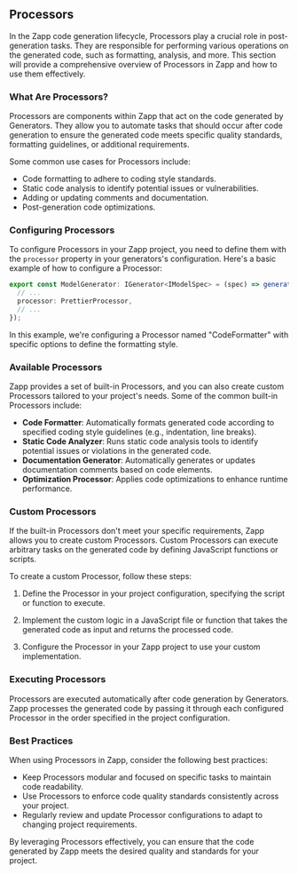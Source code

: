 ## Processors

In the Zapp code generation lifecycle, Processors play a crucial role in post-generation tasks. They are responsible for performing various operations on the generated code, such as formatting, analysis, and more. This section will provide a comprehensive overview of Processors in Zapp and how to use them effectively.

### What Are Processors?

Processors are components within Zapp that act on the code generated by Generators. They allow you to automate tasks that should occur after code generation to ensure the generated code meets specific quality standards, formatting guidelines, or additional requirements.

Some common use cases for Processors include:

- Code formatting to adhere to coding style standards.
- Static code analysis to identify potential issues or vulnerabilities.
- Adding or updating comments and documentation.
- Post-generation code optimizations.

### Configuring Processors

To configure Processors in your Zapp project, you need to define them with the `processor` property in your generators's configuration. Here's a basic example of how to configure a Processor:

```typescript
export const ModelGenerator: IGenerator<IModelSpec> = (spec) => generate({
  // ...
  processor: PrettierProcessor,
  // ...
});
```

In this example, we're configuring a Processor named "CodeFormatter" with specific options to define the formatting style.

### Available Processors

Zapp provides a set of built-in Processors, and you can also create custom Processors tailored to your project's needs. Some of the common built-in Processors include:

- **Code Formatter**: Automatically formats generated code according to specified coding style guidelines (e.g., indentation, line breaks).
- **Static Code Analyzer**: Runs static code analysis tools to identify potential issues or violations in the generated code.
- **Documentation Generator**: Automatically generates or updates documentation comments based on code elements.
- **Optimization Processor**: Applies code optimizations to enhance runtime performance.

### Custom Processors

If the built-in Processors don't meet your specific requirements, Zapp allows you to create custom Processors. Custom Processors can execute arbitrary tasks on the generated code by defining JavaScript functions or scripts.

To create a custom Processor, follow these steps:

1. Define the Processor in your project configuration, specifying the script or function to execute.

2. Implement the custom logic in a JavaScript file or function that takes the generated code as input and returns the processed code.

3. Configure the Processor in your Zapp project to use your custom implementation.

### Executing Processors

Processors are executed automatically after code generation by Generators. Zapp processes the generated code by passing it through each configured Processor in the order specified in the project configuration.

### Best Practices

When using Processors in Zapp, consider the following best practices:

- Keep Processors modular and focused on specific tasks to maintain code readability.
- Use Processors to enforce code quality standards consistently across your project.
- Regularly review and update Processor configurations to adapt to changing project requirements.

By leveraging Processors effectively, you can ensure that the code generated by Zapp meets the desired quality and standards for your project.